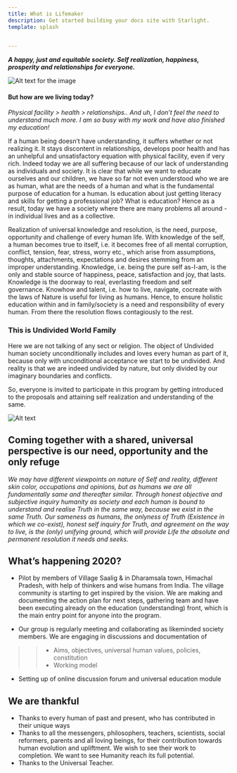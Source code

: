 ```yaml
---
title: What is Lifemaker
description: Get started building your docs site with Starlight.
template: splash

  
---
```



***A happy, just and equitable society. Self realization, happiness, prosperity and relationships for everyone.*** 
 <div  class ="image">
 <img  src="https://scontent.fslv1-2.fna.fbcdn.net/v/t39.30808-6/310558717_467360725492435_4394510443019453496_n.png?_nc_cat=100&ccb=1-7&_nc_sid=5f2048&_nc_ohc=ZQ9uqEfeXUsQ7kNvgGhwKRT&_nc_ht=scontent.fslv1-2.fna&oh=00_AYBQsfHvJHF1JALwCkrL0IBMeB28o4VceoEVf5J6pVtG5w&oe=66540945" alt="Alt text for the image"/>


 </div>


#### **But how are we living today?**
*Physical facility > health > relationships.. And uh, I don’t feel the need 
to understand much more. I am so busy with my work and have also finished my education!*

If a human being doesn’t have understanding, it suffers whether or not realizing it. 
It stays discontent in relationships, develops poor health and has an unhelpful and 
unsatisfactory equation with physical facility, even if very rich. Indeed today we are 
all suffering because of our lack of understanding as individuals and society. It is clear 
that while we want to educate ourselves and our children, we have so far not even understood
who we are as human, what are the needs of a human and what is the fundamental purpose of
education for a human. Is education about just getting literacy and skills for getting a
professional job? What is education? Hence as a result, today we have a society where there
are many problems all around - in individual lives and as a collective.

Realization of universal knowledge and resolution, is the need, purpose, 
opportunity and challenge of every human life. With knowledge of the self, 
a human becomes true to itself, i.e. it becomes free of all mental corruption,
conflict, tension, fear, stress, worry etc., which arise from assumptions,
thoughts, attachments, expectations and desires stemming from an improper
understanding. Knowledge, i.e. being the pure self as-I-am, is the only and 
stable source of happiness, peace, satisfaction and joy, that lasts. Knowledge
is the doorway to real, everlasting freedom and self governance. Knowhow and
talent, i.e. how to live, navigate, cocreate with the laws of Nature is useful 
for living as humans. Hence, to ensure holistic education within and in family/society
is a need and responsibility of every human. From there the resolution flows contagiously to the rest.

### **This is Undivided World Family**
Here we are not talking of any sect or religion. The object of Undivided human society unconditionally includes 
and loves every human as part of it, because only with unconditional acceptance we start to be undivided. And reality 
is that we are indeed undivided by nature, but only divided by our imaginary boundaries and conflicts.


So, everyone is invited to participate in this program by getting introduced to the proposals and attaining self realization and understanding of the same.


![Alt text](https://www.lifemaker.us/images/alice/impossible.jpg "a title")

## **Coming together with a shared, universal perspective is our need, opportunity and the only refuge**

*We may have different viewpoints on nature of Self and reality, different skin color, occupations and opinions, 
but as humans we are all fundamentally same and thereafter similar. Through honest objective and subjective 
inquiry humanity as society and each human is bound to understand and realise Truth in the same way, 
because we exist in the same Truth. Our sameness as humans, the onlyness of Truth (Existence in which we co-exist), 
honest self inquiry for Truth, and agreement on the way to live, is the (only) unifying ground, which will 
provide Life the absolute and permanent resolution it needs and seeks.*

## **What’s happening 2020?**
- Pilot by members of Village Saalig & in Dharamsala town, Himachal Pradesh, with help of thinkers and wise humans 
from India. The village community is starting to get inspired by the vision. We are making and documenting the 
action plan for next steps, gathering team and have been executing already on the education (understanding) 
front, which is the main entry point for anyone into the program.

- Our group is regularly meeting and collaborating as likeminded society members. We are engaging in discussions and documentation of
>> - Aims, objectives, universal human values, policies, constitution
>> - Working model
- Setting up of online discussion forum and universal education module

## **We are thankful**
- Thanks to every human of past and present, who has contributed in their unique ways
- Thanks to all the messengers, philosophers, teachers, scientists, social reformers, parents 
and all loving beings, for their contribution towards human evolution and upliftment. We wish 
to see their work to completion. We want to see Humanity reach its full potential.
- Thanks to the Universal Teacher.



<div class ="icon">
<Icon class = "facebook" name="facebook"  color="black" size="3rem"  /> 
<Icon name="instagram"  color="black" size="3rem"  />
<Icon name="twitter" color="black" size="3rem"  />
<Icon name="youtube"  color="black" size="3rem" />
<Icon name="email" color="black" size="3rem"  />
</div>

